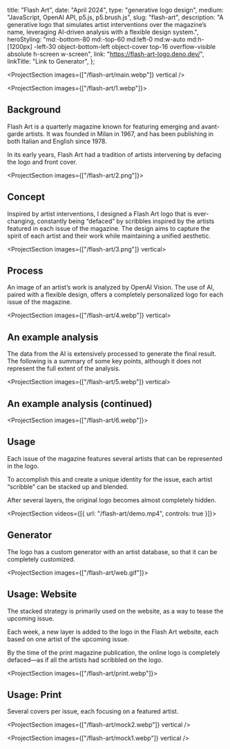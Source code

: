 

  title: "Flash Art",
  date: "April 2024",
  type: "generative logo design",
  medium: "JavaScript, OpenAI API, p5.js, p5.brush.js",
  slug: "flash-art",
  description:
    "A generative logo that simulates artist interventions over the magazine’s name, leveraging AI-driven analysis with a flexible design system.",
  heroStyling:
    "md:-bottom-80 md:-top-60 md:left-0 md:w-auto md:h-[1200px] -left-30 object-bottom-left object-cover top-16 overflow-visible absolute h-screen w-screen",
  link: "https://flash-art-logo.deno.dev/",
  linkTitle: "Link to Generator",
};

<ProjectSection images={["/flash-art/main.webp"]} vertical />

<ProjectSection images={["/flash-art/1.webp"]}>

## Background

Flash Art is a quarterly magazine known for featuring emerging and avant-garde
artists. It was founded in Milan in 1967, and has been publishing in both
Italian and English since 1978.

In its early years, Flash Art had a tradition of artists intervening by defacing
the logo and front cover.

</ProjectSection>

<ProjectSection images={["/flash-art/2.png"]}>

## Concept

Inspired by artist interventions, I designed a Flash Art logo that is
ever-changing, constantly being “defaced” by scribbles inspired by the artists
featured in each issue of the magazine. The design aims to capture the spirit of
each artist and their work while maintaining a unified aesthetic.

</ProjectSection>

<ProjectSection images={["/flash-art/3.png"]} vertical>

## Process

An image of an artist’s work is analyzed by OpenAI Vision. The use of AI, paired
with a flexible design, offers a completely personalized logo for each issue of
the magazine.

</ProjectSection>

<ProjectSection images={["/flash-art/4.webp"]} vertical>

## An example analysis

The data from the AI is extensively processed to generate the final result. The
following is a summary of some key points, although it does not represent the
full extent of the analysis.

</ProjectSection>

<ProjectSection images={["/flash-art/5.webp"]} vertical>

## An example analysis (continued)

</ProjectSection>

<ProjectSection images={["/flash-art/6.webp"]}>

## Usage

Each issue of the magazine features several artists that can be represented in
the logo.

To accomplish this and create a unique identity for the issue, each artist
“scribble” can be stacked up and blended.

After several layers, the original logo becomes almost completely hidden.

</ProjectSection>

<ProjectSection videos={[{ url: "/flash-art/demo.mp4", controls: true }]}>
## Generator

The logo has a custom generator with an artist database, so that it can be
completely customized.

<SecButton label="try it out" href="https://flash-art-logo.deno.dev/" />

</ProjectSection>

<ProjectSection images={["/flash-art/web.gif"]}>

## Usage: Website

The stacked strategy is primarily used on the website, as a way to tease the
upcoming issue.

Each week, a new layer is added to the logo in the Flash Art website, each based
on one artist of the upcoming issue.

By the time of the print magazine publication, the online logo is completely
defaced—as if all the artists had scribbled on the logo.

</ProjectSection>

<ProjectSection images={["/flash-art/print.webp"]}>

## Usage: Print

Several covers per issue, each focusing on a featured artist.

</ProjectSection>

<ProjectSection images={["/flash-art/mock2.webp"]} vertical />

<ProjectSection images={["/flash-art/mock1.webp"]} vertical />
